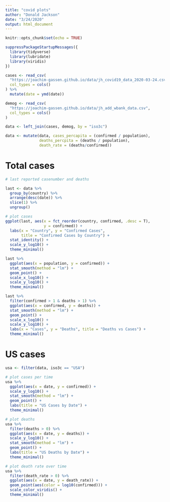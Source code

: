 ```yaml
---
title: "covid plots"
author: "Donald Jackson"
date: "3/24/2020"
output: html_document
---
```


```r
knitr::opts_chunk$set(echo = TRUE)
```

```r
suppressPackageStartupMessages({
  library(tidyverse)
  library(lubridate)
  library(viridis)
})
```

```r
cases <- read_csv(
  "https://joachim-gassen.github.io/data/jh_covid19_data_2020-03-24.csv",
  col_types = cols()
) %>%
  mutate(date = ymd(date))

demog <- read_csv(
  "https://joachim-gassen.github.io/data/jh_add_wbank_data.csv", 
  col_types = cols()
)

data <- left_join(cases, demog, by = "iso3c")

data <- mutate(data, cases_percapita = (confirmed / population),
               deaths_percpita = (deaths / population),
               death_rate = (deaths/confirmed))

```

# Total cases

```r
# last reported casenumber and deaths

last <- data %>%
  group_by(country) %>%
  arrange(desc(date)) %>%
  slice(1) %>%
  ungroup() 

# plot cases
ggplot(last, aes(x = fct_reorder(country, confirmed, .desc = T),
                 y = confirmed)) +
  labs(x = "Country", y = "Confirmed Cases",
       title = "Confirmed Cases by Country") +
  stat_identity() +
  scale_y_log10() +
  theme_minimal()

```

```r
last %>%
  ggplot(aes(x = population, y = confirmed)) +
  stat_smooth(method = "lm") +
  geom_point() +
  scale_x_log10() +
  scale_y_log10() +
  theme_minimal()
```

```r

last %>% 
  filter(confirmed > 1 & deaths > 1) %>% 
  ggplot(aes(x = confirmed, y = deaths)) +
  stat_smooth(method = "lm") +
  geom_point() +
  scale_x_log10() +
  scale_y_log10() +
  labs(x = "Cases", y = "Deaths", title = "Deaths vs Cases") +
  theme_minimal()

```


# US cases

```r
usa <- filter(data, iso3c == "USA")

# plot cases per time
usa %>%
  ggplot(aes(x = date, y = confirmed)) +
  scale_y_log10() +
  stat_smooth(method = "lm") +
  geom_point() +
  labs(title = "US Cases by Date") +
  theme_minimal()

# plot deaths
usa %>%
  filter(deaths > 0) %>%
  ggplot(aes(x = date, y = deaths)) +
  scale_y_log10() +
  stat_smooth(method = "lm") +
  geom_point() +
  labs(title = "US Deaths by Date") +
  theme_minimal()

# plot death rate over time
usa %>%
  filter(death_rate > 0) %>%
  ggplot(aes(x = date, y = death_rate)) +
  geom_point(aes(color = log10(confirmed))) +
  scale_color_viridis() +
  theme_minimal()

```